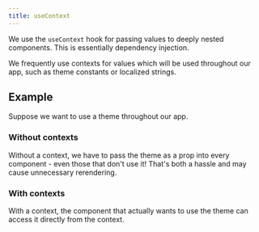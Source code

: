 ```yaml
---
title: useContext
---
```



We use the `useContext` hook for passing values to deeply nested components. This is essentially dependency injection.

We frequently use contexts for values which will be used throughout our app, such as theme constants or localized strings.

## Example

Suppose we want to use a theme throughout our app.

### Without contexts

Without a context, we have to pass the theme as a prop into every component - even those that don't use it! That's both a hassle and may cause unnecessary rerendering.

<Example code={deeplyNestedProps} />

### With contexts

With a context, the component that actually wants to use the theme can access it directly from the context.

<Example code={useContext} />
